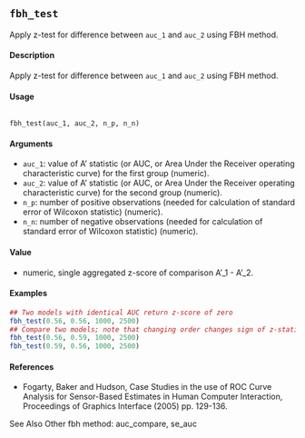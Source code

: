 ## ``fbh_test`` 

Apply z-test for difference between ``auc_1`` and ``auc_2`` using FBH method.

#### Description

Apply z-test for difference between ``auc_1`` and ``auc_2`` using FBH method.

#### Usage
<pre><code>
fbh_test(auc_1, auc_2, n_p, n_n)
</code></pre>
#### Arguments

* ``auc_1``: value of A’ statistic (or AUC, or Area Under the Receiver operating characteristic curve) for the first group (numeric).
* ``auc_2``: value of A’ statistic (or AUC, or Area Under the Receiver operating characteristic curve) for the second group (numeric).
* ``n_p``: number of positive observations (needed for calculation of standard error of Wilcoxon statistic) (numeric).
* ``n_n``: number of negative observations (needed for calculation of standard error of Wilcoxon statistic) (numeric).

#### Value
* numeric, single aggregated z-score of comparison A’_1 - A’_2.


#### Examples

```r
## Two models with identical AUC return z-score of zero
fbh_test(0.56, 0.56, 1000, 2500)
## Compare two models; note that changing order changes sign of z-statistic
fbh_test(0.56, 0.59, 1000, 2500)
fbh_test(0.59, 0.56, 1000, 2500)
```


#### References
* Fogarty, Baker and Hudson, Case Studies in the use of ROC Curve Analysis for Sensor-Based Estimates in Human Computer Interaction, Proceedings of Graphics Interface (2005) pp. 129-136.

See Also
Other fbh method: auc_compare, se_auc
